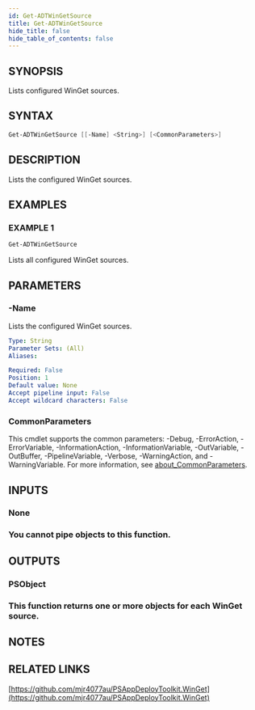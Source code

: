 ```yaml
---
id: Get-ADTWinGetSource
title: Get-ADTWinGetSource
hide_title: false
hide_table_of_contents: false
---
```


## SYNOPSIS

Lists configured WinGet sources.

## SYNTAX

```powershell
Get-ADTWinGetSource [[-Name] <String>] [<CommonParameters>]
```

## DESCRIPTION

Lists the configured WinGet sources.

## EXAMPLES

### EXAMPLE 1

```powershell
Get-ADTWinGetSource
```

Lists all configured WinGet sources.

## PARAMETERS

### -Name

Lists the configured WinGet sources.

```yaml
Type: String
Parameter Sets: (All)
Aliases:

Required: False
Position: 1
Default value: None
Accept pipeline input: False
Accept wildcard characters: False
```

### CommonParameters

This cmdlet supports the common parameters: -Debug, -ErrorAction, -ErrorVariable, -InformationAction, -InformationVariable, -OutVariable, -OutBuffer, -PipelineVariable, -Verbose, -WarningAction, and -WarningVariable. For more information, see [about_CommonParameters](http://go.microsoft.com/fwlink/?LinkID=113216).

## INPUTS

### None

### You cannot pipe objects to this function.
## OUTPUTS

### PSObject

### This function returns one or more objects for each WinGet source.
## NOTES

## RELATED LINKS

[https://github.com/mjr4077au/PSAppDeployToolkit.WinGet](https://github.com/mjr4077au/PSAppDeployToolkit.WinGet)
